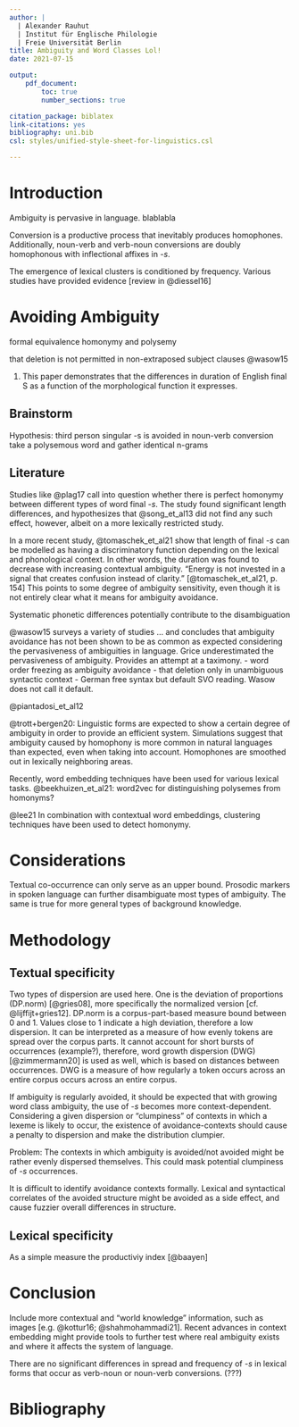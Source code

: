 ```yaml
---
author: |
  | Alexander Rauhut
  | Institut für Englische Philologie
  | Freie Universität Berlin
title: Ambiguity and Word Classes Lol!
date: 2021-07-15

output:
    pdf_document:
        toc: true
        number_sections: true

citation_package: biblatex
link-citations: yes
bibliography: uni.bib
csl: styles/unified-style-sheet-for-linguistics.csl

---
```


# Introduction

Ambiguity is pervasive in language. blablabla

Conversion is a productive process that inevitably produces homophones.
Additionally, noun-verb and verb-noun conversions are doubly homophonous with inflectional affixes in *-s*.

The emergence of lexical clusters is conditioned by frequency.
Various studies have provided evidence [review in @diessel16]

# Avoiding Ambiguity

formal equivalence
homonymy and polysemy

that deletion is not permitted in non-extraposed subject clauses
@wasow15

(@) This  paper demonstrates that the differences in duration of English final S as a function of the morphological function it expresses.

## Brainstorm

Hypothesis: third person singular -s is avoided in noun-verb conversion
take a polysemous word and gather identical n-grams

## Literature

Studies like @plag17 call into question whether there is perfect homonymy between different types of word final *-s*. The study found significant length differences, and hypothesizes that
@song_et_al13 did not find any such effect, however, albeit on a more lexically restricted study.

In a more recent study, @tomaschek_et_al21 show that length of final *-s* can be modelled as having a discriminatory function depending on the lexical and phonological context.
In other words, the duration was found to decrease with increasing contextual ambiguity. <!-- TODO: this doesn't sound right-->
"Energy is not invested in a signal that creates confusion instead of clarity." [@tomaschek_et_al21, p. 154]
This points to some degree of ambiguity sensitivity, even though it is not entirely clear what it means for ambiguity avoidance.

Systematic phonetic differences potentially contribute to the disambiguation

@wasow15 surveys a variety of studies ...
and concludes that ambiguity avoidance has not been shown to be as common as
expected considering the pervasiveness of ambiguities in language.
Grice underestimated the pervasiveness of ambiguity.
Provides an attempt at a taximony.
- word order freezing as ambiguity avoidance
- that deletion only in unambiguous syntactic context
- German free syntax but default SVO reading.
    Wasow does not call it default.

@piantadosi_et_al12

@trott+bergen20:
Linguistic forms are expected to show a certain degree of ambiguity in order to provide an efficient system.
Simulations suggest that ambiguity caused by homophony is more common in natural languages than expected, even when taking into account.
<!-- TODO: figure out how expected homophone ratios are calculated -->
Homophones are smoothed out in lexically neighboring areas.

Recently, word embedding techniques have been used for various lexical tasks.
@beekhuizen_et_al21:
word2vec for distinguishing polysemes from homonyms?

@lee21
In combination with contextual word embeddings, clustering techniques have been
used to detect homonymy.

# Considerations

Textual co-occurrence can only serve as an upper bound.
Prosodic markers in spoken language can further disambiguate most types of ambiguity.
The same is true for more general types of background knowledge.

# Methodology

## Textual specificity

Two types of dispersion are used here.
One is the deviation of proportions (DP.norm) [@gries08], more specifically the normalized version [cf. @lijffijt+gries12].
DP.norm is a corpus-part-based measure bound between 0 and 1.
Values close to 1 indicate a high deviation, therefore a low dispersion. It can be interpreted as a measure of how evenly tokens are spread over the corpus parts.
It cannot account for short bursts of occurrences (example?), therefore, word growth dispersion (DWG) [@zimmermann20] is used as well, which is based on distances between occurrences.
DWG is a measure of how regularly a token occurs across an entire corpus occurs across an entire corpus.

If ambiguity is regularly avoided, it should be expected that with growing word class ambiguity, the use of *-s* becomes more context-dependent.
Considering a given dispersion or "clumpiness" of contexts in which a lexeme is likely to occur,
the existence of avoidance-contexts should cause a penalty to dispersion and make the distribution clumpier.

Problem:
The contexts in which ambiguity is avoided/not avoided might be rather evenly dispersed themselves.
This could mask potential clumpiness of *-s* occurrences.

It is difficult to identify avoidance contexts formally.
Lexical and syntactical correlates of the avoided structure might be avoided as a side effect, and cause fuzzier overall differences in structure.

## Lexical specificity

As a simple measure the productiviy index [@baayen]

# Conclusion

Include more contextual and "world knowledge" information, such as images [e.g. @kottur16; @shahmohammadi21].
Recent advances in context embedding might provide tools to further test where real ambiguity exists and where it affects the system of language.

There are no significant differences in spread and frequency of *-s* in lexical forms that occur as verb-noun or noun-verb conversions. (???)

# Bibliography

<!-- vim: set ft=markdown: -->
